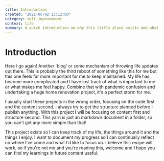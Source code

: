 ```yaml
---
title: Introduction
created: "2021-06-02 13:12:00"
category: self-improvement
context: life
summary: A quick introduction on why this little place exists and what I plan on doing with it.
---
```

# Introduction
Here I go again! Another 'blog' or some mechanism of throwing life updates out there. This is probably the third reboot of something like this for me but this one feels far more important for me to keep maintained. My life has become more complicated and I have lost track of what is important to me or what makes me feel happy. Combine that with pandemic confusion and undertaking a huge home renovation project, it's a perfect storm for me. 

I usually start these projects in the wrong order, focusing on the code first and the content second. I always try to get the structure planned before I publish anything. With this project I will be focusing on content first and structure second. This yarn is just an markdown document in a folder, so you can't get any more simple than that!

This project exists so I can keep track of my life, the things around it and the things I enjoy. I want to document my progress so I can continually reflect on where I've come and what I'd like to focus on. I beleive this recipe will work, so if you're not me and you're reading this, welcome and I hope you can find my learnings in future content useful. 